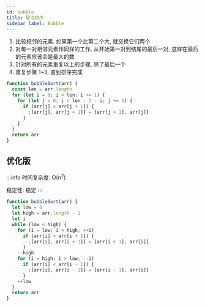 ```yaml
---
id: bubble
title: 冒泡排序
sidebar_label: Bubble
---
```


1. 比较相邻的元素. 如果第一个比第二个大, 就交换它们两个
2. 对每一对相邻元素作同样的工作, 从开始第一对到结尾的最后一对, 这样在最后的元素应该会是最大的数
3. 针对所有的元素重复以上的步骤, 除了最后一个
4. 重复步骤 1~3, 直到排序完成

```js
function bubbleSort(arr) {
  const len = arr.length
  for (let i = 0; i < len; i += 1) {
    for (let j = 0; j < len - 1 - i; j += 1) {
      if (arr[j] > arr[j + 1]) {
        ;[arr[j], arr[j + 1]] = [arr[j + 1], arr[j]]
      }
    }
  }
  return arr
}
```

## 优化版

:::info
时间复杂度: O(n<sup>2</sup>)

稳定性: 稳定
:::

```js
function bubbleSort(arr) {
  let low = 0
  let high = arr.length - 1
  let i
  while (low < high) {
    for (i = low; i < high; ++i)
      if (arr[i] > arr[i + 1]) {
        ;[arr[i], arr[i + 1]] = [arr[i + 1], arr[i]]
      }
    --high
    for (i = high; i > low; --i)
      if (arr[i] < arr[i - 1]) {
        ;[arr[i], arr[i - 1]] = [arr[i - 1], arr[i]]
      }
    ++low
  }
  return arr
}
```
